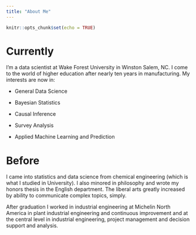 ```yaml
---
title: "About Me"
---
```


```r
knitr::opts_chunk$set(echo = TRUE)
```

# Currently

I'm a data scientist at Wake Forest University in Winston Salem, NC. I come to the world of higher education after nearly ten years in manufacturing. My interests are now in: 

* General Data Science

* Bayesian Statistics

* Causal Inference

* Survey Analysis

* Applied Machine Learning and Prediction

# Before
I came into statistics and data science from chemical engineering (which is what I studied in University). I also minored in philosophy and wrote my honors thesis in the English department. The liberal arts greatly increased by ability to communicate complex topics, simply. 

After graduation I worked in industrial engineering at Michelin North America in plant industrial engineering and continuous improvement and at the central level in industrial engineering, project management and decision support and analysis. 
